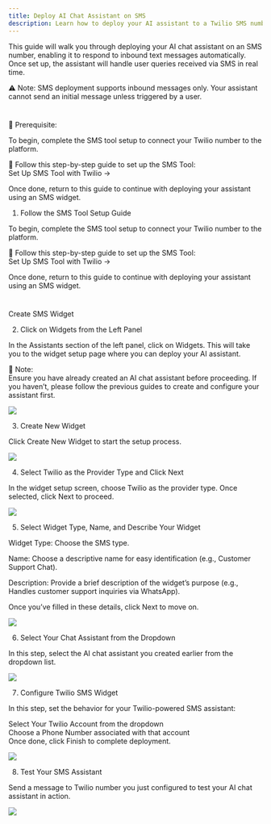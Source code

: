 ```yaml
---
title: Deploy AI Chat Assistant on SMS
description: Learn how to deploy your AI assistant to a Twilio SMS number and handle inbound text messages automatically.
---
```


This guide will walk you through deploying your AI chat assistant on an SMS number, enabling it to respond to inbound text messages automatically. Once set up, the assistant will handle user queries received via SMS in real time.

⚠ Note: SMS deployment supports inbound messages only. Your assistant cannot send an initial message unless triggered by a user.

#

🧩 Prerequisite:  

To begin, complete the SMS tool setup to connect your Twilio number to the platform.

🔗 Follow this step-by-step guide to set up the SMS Tool:  
Set Up SMS Tool with Twilio →

Once done, return to this guide to continue with deploying your assistant using an SMS widget.

1.  Follow the SMS Tool Setup Guide

To begin, complete the SMS tool setup to connect your Twilio number to the platform.

🔗 Follow this step-by-step guide to set up the SMS Tool:  
Set Up SMS Tool with Twilio →

Once done, return to this guide to continue with deploying your assistant using an SMS widget.

#

Create SMS Widget

2.  Click on Widgets from the Left Panel

In the Assistants section of the left panel, click on Widgets. This will take you to the widget setup page where you can deploy your AI assistant.

🔔 Note:  
Ensure you have already created an AI chat assistant before proceeding. If you haven’t, please follow the previous guides to create and configure your assistant first.

![](images/sms/2.png)

3. Create New Widget

Click Create New Widget to start the setup process.

![](images/sms/3.png)


4. Select Twilio as the Provider Type and Click Next

In the widget setup screen, choose Twilio as the provider type. Once selected, click Next to proceed.

![](images/sms/4.png)


5. Select Widget Type, Name, and Describe Your Widget

Widget Type: Choose the SMS type.

Name: Choose a descriptive name for easy identification (e.g., Customer Support Chat).

Description: Provide a brief description of the widget’s purpose (e.g., Handles customer support inquiries via WhatsApp).

Once you’ve filled in these details, click Next to move on.

![](images/sms/5.png)


6. Select Your Chat Assistant from the Dropdown

In this step, select the AI chat assistant you created earlier from the dropdown list.

![](images/sms/6.png)


7. Configure Twilio SMS Widget

In this step, set the behavior for your Twilio-powered SMS assistant:

Select Your Twilio Account from the dropdown  
Choose a Phone Number associated with that account  
Once done, click Finish to complete deployment.

![](images/sms/7.png)


8. Test Your SMS Assistant

Send a message to Twilio number you just configured to test your AI chat assistant in action.

![](images/sms/8.png)
